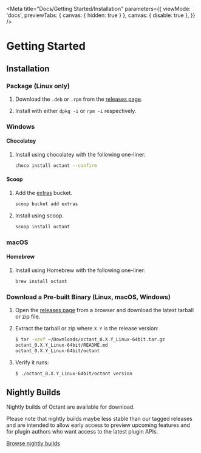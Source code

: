 
<Meta
  title="Docs/Getting Started/Installation"
  parameters={{
    viewMode: 'docs',
    previewTabs: { canvas: { hidden: true } },
    canvas: { disable: true },
  }}
/>

# Getting Started

## Installation

### Package (Linux only)

1. Download the `.deb` or `.rpm` from the [releases page](https://github.com/vmware-tanzu/octant/releases).

2. Install with either `dpkg -i` or `rpm -i` respectively.

###  Windows

#### Chocolatey

1. Install using chocolatey with the following one-liner:

   ```sh
   choco install octant --confirm
   ```

#### Scoop

1. Add the [extras](https://github.com/lukesampson/scoop-extras) bucket.

   ```sh
   scoop bucket add extras
   ```

2. Install using scoop.

   ```sh
   scoop install octant
   ```

### macOS

#### Homebrew

1. Install using Homebrew with the following one-liner:

   ```sh
   brew install octant
   ```

### Download a Pre-built Binary (Linux, macOS, Windows)

1. Open the [releases page](https://github.com/vmware-tanzu/octant/releases) from a browser and download the latest tarball or zip file.

2. Extract the tarball or zip where `X.Y` is the release version:

    ```sh
    $ tar -xzvf ~/Downloads/octant_0.X.Y_Linux-64bit.tar.gz
    octant_0.X.Y_Linux-64bit/README.md
    octant_0.X.Y_Linux-64bit/octant
    ```

3. Verify it runs:

    ```sh
    $ ./octant_0.X.Y_Linux-64bit/octant version
    ```

## Nightly Builds

Nightly builds of Octant are available for download.

Please note that nightly builds maybe less stable than our tagged releases and are intended to allow early access to
preview upcoming features and for plugin authors who want access to the latest plugin APIs.

[Browse nightly builds](https://console.cloud.google.com/storage/browser/octant-nightlies)
